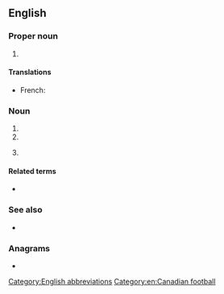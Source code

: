==English==
{{wikipedia|lang=en}}

===Proper noun===
{{en-proper noun}}

# {{initialism of|en|{{w|Canadian Football League}}}}

====Translations====
{{trans-top|Canadian Football League}}
* French: {{t|fr|LCF|f}}
{{trans-mid}}
{{trans-bottom}}

===Noun===
{{en-noun}}

# {{init of|en|compact fluorescent lamp}}
# {{init of|en|[[context-free]] [[language]]}}
# {{lb|en|physics}} {{init of|en|{{w|color–flavor locking}}}}

====Related terms====
* {{l|en|CCFL|gloss=cold-cathode fluorescent lamp}}

===See also===
* {{pedia|lang=en|Canadian Football League}}

===Anagrams===
* {{anagrams|en|a=cfl|FLC|LFC}}

[[Category:English abbreviations]]
[[Category:en:Canadian football]]